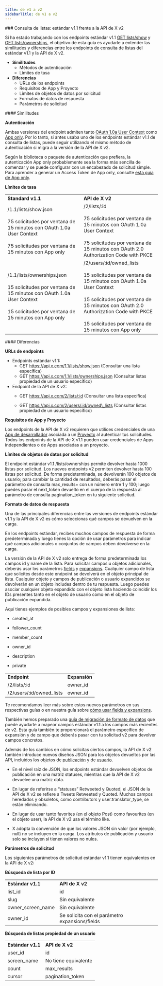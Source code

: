 ```yaml
---
title: de v1 a v2
sidebarTitle: de v1 a v2
---
```



<div id="list-lookup-standard-v11-compared-to-x-api-v2">
  ### Consulta de listas: estándar v1.1 frente a la API de X v2
</div>

Si ha estado trabajando con los endpoints estándar v1.1 [GET lists/show](https://developer.x.com/en/docs/twitter-api/v1/accounts-and-users/create-manage-lists/api-reference/get-lists-show) y [GET lists/ownerships](https://developer.x.com/en/docs/twitter-api/v1/accounts-and-users/create-manage-lists/api-reference/get-lists-ownerships), el objetivo de esta guía es ayudarle a entender las similitudes y diferencias entre los endpoints de consulta de listas del estándar v1.1 y la API de X v2.

- **Similitudes**
  - Métodos de autenticación
  - Límites de tasa
- **Diferencias**
  - URLs de los endpoints
  - Requisitos de App y Proyecto
  - Límites de objetos de datos por solicitud
  - Formatos de datos de respuesta
  - Parámetros de solicitud

<div id="similarities">
  #### Similitudes
</div>

**Autenticación**

Ambas versiones del endpoint admiten tanto [OAuth 1.0a User Context](/es/resources/fundamentals/authentication#oauth-1-0a-2) como [App only](/es/resources/fundamentals/authentication#app-only-authentication-and-oauth-2-0-bearer-token). Por lo tanto, si antes usaba uno de los endpoints estándar v1.1 de consulta de listas, puede seguir utilizando el mismo método de autenticación si migra a la versión de la API de X v2.

Según la biblioteca o paquete de autenticación que prefiera, la autenticación App only probablemente sea la forma más sencilla de comenzar y se puede configurar con un encabezado de solicitud simple. Para aprender a generar un Access Token de App only, consulte [esta guía de App only](/es/resources/fundamentals/authentication#using-and-generating-an-app-only-bearer-token).

**Límites de tasa**

|     |     |
| :--- | :--- |
| **Standard v1.1** | **API de X v2** |
| /1.1/lists/show.json<br /><br />75 solicitudes por ventana de 15 minutos con OAuth 1.0a User Context<br /><br />75 solicitudes por ventana de 15 minutos con App only | /2/lists/:id<br /><br />75 solicitudes por ventana de 15 minutos con OAuth 1.0a User Context<br /><br />75 solicitudes por ventana de 15 minutos con OAuth 2.0 Authorization Code with PKCE |
| /1.1/lists/ownerships.json<br /><br />15 solicitudes por ventana de 15 minutos con OAuth 1.0a User Context<br /><br />15 solicitudes por ventana de 15 minutos con App only | /2/users/:id/owned\_lists<br /><br />15 solicitudes por ventana de 15 minutos con OAuth 1.0a User Context<br /><br />15 solicitudes por ventana de 15 minutos con OAuth 2.0 Authorization Code with PKCE<br /><br />15 solicitudes por ventana de 15 minutos con App only |

<div id="differences">
  #### Diferencias
</div>

**URLs de endpoints**

- Endpoints estándar v1.1:
  - GET https://api.x.com/1.1/lists/show.json
    (Consultar una lista específica)
  - GET https://api.x.com/1.1/lists/ownerships.json
    (Consultar listas propiedad de un usuario específico)
- Endpoint de la API de X v2:
  - GET https://api.x.com/2/lists/:id
    (Consultar una lista específica)

  - GET https://api.x.com/2/users/:id/owned\_lists
    (Consultar listas propiedad de un usuario específico)

**Requisitos de App y Proyecto**

Los endpoints de la API de X v2 requieren que utilices credenciales de una [App de desarrollador](/es/resources/fundamentals/developer-apps) asociada a un [Proyecto](/es/resources/fundamentals/projects) al autenticar tus solicitudes. Todos los endpoints de la API de X v1.1 pueden usar credenciales de Apps independientes o de Apps asociadas a un proyecto.

**Límites de objetos de datos por solicitud**

El endpoint estándar v1.1 /lists/ownerships permite devolver hasta 1000 listas por solicitud. Los nuevos endpoints v2 permiten devolver hasta 100 listas por solicitud. De forma predeterminada, se devolverán 100 objetos de usuario; para cambiar la cantidad de resultados, deberás pasar el parámetro de consulta max\_results= con un número entre 1 y 100; luego puedes pasar el next\_token devuelto en el cuerpo de la respuesta al parámetro de consulta pagination\_token en tu siguiente solicitud.

**Formato de datos de respuesta**

Una de las principales diferencias entre las versiones de endpoints estándar v1.1 y la API de X v2 es cómo seleccionas qué campos se devuelven en la carga.

En los endpoints estándar, recibes muchos campos de respuesta de forma predeterminada y luego tienes la opción de usar parámetros para indicar qué campos adicionales o conjuntos de campos deben devolverse en la carga.

La versión de la API de X v2 solo entrega de forma predeterminada los campos id y name de la lista. Para solicitar campos u objetos adicionales, deberás usar los parámetros [fields](/es/x-api/fundamentals/fields) y [expansions](/es/x-api/fundamentals/expansions). Cualquier campo de lista que solicites desde este endpoint se devolverá en el objeto principal de lista. Cualquier objeto y campos de publicación o usuario expandidos se devolverán en un objeto includes dentro de tu respuesta. Luego puedes asociar cualquier objeto expandido con el objeto lista haciendo coincidir los IDs presentes tanto en el objeto de usuario como en el objeto de publicación expandida.

Aquí tienes ejemplos de posibles campos y expansiones de lista:

- created\_at

- follower\_count

- member\_count

- owner\_id

- description

- private

|     |     |
| :--- | :--- |
| **Endpoint** | **Expansión** |
| /2/lists/:id | owner\_id |
| /2/users/:id/owned\_lists | owner\_id |

Te recomendamos leer más sobre estos nuevos parámetros en sus respectivas guías o en nuestra guía sobre [cómo usar fields y expansions](/es/x-api/fundamentals/data-dictionary#how-to-use-fields-and-expansions).

También hemos preparado una [guía de migración de formato de datos](/es/x-api/migrate/data-format-migration) que puede ayudarte a mapear campos estándar v1.1 a los campos más recientes de v2. Esta guía también te proporcionará el parámetro específico de expansión y de campo que deberás pasar con tu solicitud v2 para devolver campos concretos.

Además de los cambios en cómo solicitas ciertos campos, la API de X v2 también introduce nuevos diseños JSON para los objetos devueltos por las API, incluidos los objetos de [publicación](/es/x-api/fundamentals/data-dictionary#tweet) y de [usuario](/es/x-api/fundamentals/data-dictionary#user).

- En el nivel raíz de JSON, los endpoints estándar devuelven objetos de publicación en una matriz statuses, mientras que la API de X v2 devuelve una matriz data.

- En lugar de referirse a “statuses” Retweeted y Quoted, el JSON de la API de X v2 se refiere a Tweets Retweeted y Quoted. Muchos campos heredados y obsoletos, como contributors y user.translator\_type, se están eliminando.

- En lugar de usar tanto favorites (en el objeto Post) como favourites (en el objeto user), la API de X v2 usa el término like.

- X adopta la convención de que los valores JSON sin valor (por ejemplo, null) no se incluyen en la carga. Los atributos de publicación y usuario solo se incluyen si tienen valores no nulos.

**Parámetros de solicitud**

Los siguientes parámetros de solicitud estándar v1.1 tienen equivalentes en la API de X v2:

**Búsqueda de lista por ID**

|     |     |
| :--- | :--- |
| **Estándar v1.1** | **API de X v2** |
| list\_id | id  |
| slug | Sin equivalente |
| owner\_screen\_name | Sin equivalente |
| owner\_id | Se solicita con el parámetro expansions/fields |

**Búsqueda de listas propiedad de un usuario**

|     |     |
| :--- | :--- |
| **Estándar v1.1** | **API de X v2** |
| user\_id | id  |
| screen\_name | No tiene equivalente |
| count | max\_results |
| cursor | pagination\_token |